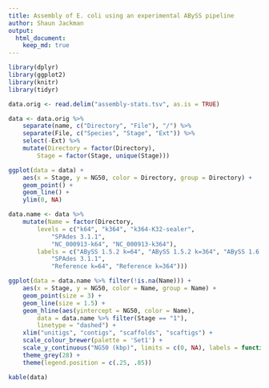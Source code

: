 ```yaml
---
title: Assembly of E. coli using an experimental ABySS pipeline
author: Shaun Jackman
output:
  html_document:
    keep_md: true
---
```


```r
library(dplyr)
library(ggplot2)
library(knitr)
library(tidyr)
```

```r
data.orig <- read.delim("assembly-stats.tsv", as.is = TRUE)
```

```r
data <- data.orig %>%
	separate(name, c("Directory", "File"), "/") %>%
	separate(File, c("Species", "Stage", "Ext")) %>%
	select(-Ext) %>%
	mutate(Directory = factor(Directory),
		Stage = factor(Stage, unique(Stage)))
```

```r
ggplot(data = data) +
	aes(x = Stage, y = NG50, color = Directory, group = Directory) +
	geom_point() +
	geom_line() +
	ylim(0, NA)
```

```r
data.name <- data %>%
	mutate(Name = factor(Directory,
		levels = c("k64", "k364", "k364-K32-sealer",
			"SPAdes 3.1.1",
			"NC_000913-k64", "NC_000913-k364"),
		labels = c("ABySS 1.5.2 k=64", "ABySS 1.5.2 k=364", "ABySS 1.6.0 k=364 K=32",
			"SPAdes 3.1.1",
			"Reference k=64", "Reference k=364")))

ggplot(data = data.name %>% filter(!is.na(Name))) +
	aes(x = Stage, y = NG50, color = Name, group = Name) +
	geom_point(size = 3) +
	geom_line(size = 1.5) +
	geom_hline(aes(yintercept = NG50, color = Name),
		data = data.name %>% filter(Stage == "1"),
		linetype = "dashed") +
	xlim("unitigs", "contigs", "scaffolds", "scaftigs") +
	scale_colour_brewer(palette = 'Set1') +
	scale_y_continuous("NG50 (kbp)", limits = c(0, NA), labels = function(x) x / 1000) +
	theme_grey(28) +
	theme(legend.position = c(.25, .85))
```

```r
kable(data)
```
